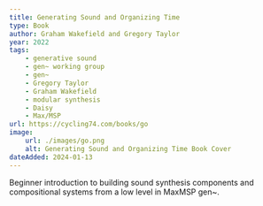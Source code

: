 ```yaml
---
title: Generating Sound and Organizing Time
type: Book
author: Graham Wakefield and Gregory Taylor
year: 2022
tags:
    - generative sound
    - gen~ working group
    - gen~
    - Gregory Taylor
    - Graham Wakefield
    - modular synthesis
    - Daisy
    - Max/MSP
url: https://cycling74.com/books/go
image:
    url: ./images/go.png
    alt: Generating Sound and Organizing Time Book Cover
dateAdded: 2024-01-13
---
```


Beginner introduction to building sound synthesis components and compositional systems from a low level in MaxMSP gen~.

<LinkButton text="Link" url={frontmatter.url} />
